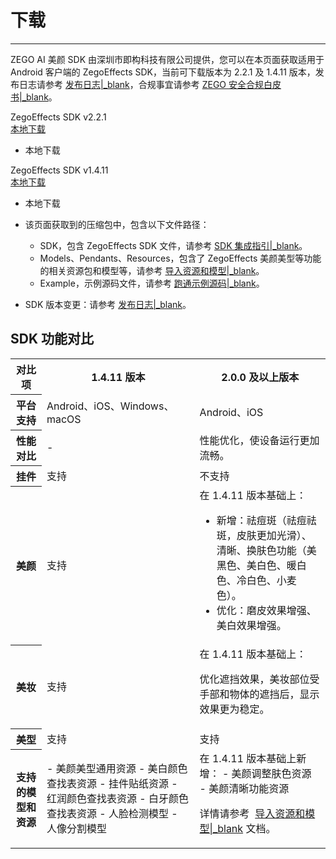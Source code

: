 # 下载

- - -

ZEGO AI 美颜 SDK 由深圳市即构科技有限公司提供，您可以在本页面获取适用于 Android 客户端的 ZegoEffects SDK，当前可下载版本为 2.2.1 及 1.4.11 版本，发布日志请参考 [发布日志\|_blank](!Release_Notes/Release_Notes)，合规事宜请参考 [ZEGO 安全合规白皮书\|_blank](#16142)。

<div class="sdk-download-wrapper download-area">
    <div class="sdk-download-item-wrapper">
      <div class="download-title">ZegoEffects SDK v2.2.1</div>
      <div class="download-selector">
        <div class="download-select-wrapper" style="padding-right: 0;">
          <a class="download-target-btn" href="javascript:void(0);">本地下载</a>
          <ul class="download-dropdown-list">
            <li data-href="https://storage.zego.im/AIEffect/ZegoEffects/sdk/android/ZegoEffects-release-android-shared-java-2.2.1.1573.zip"
              class="dropdown-option">
              本地下载
           </li> 
          </ul>
        </div>
      </div>  
  </div> 
    <div class="sdk-download-item-wrapper">
      <div class="download-title">ZegoEffects SDK v1.4.11</div>
      <div class="download-selector">
        <div class="download-select-wrapper" style="padding-right: 0;">
          <a class="download-target-btn" href="javascript:void(0);">本地下载</a>
          <ul class="download-dropdown-list">
            <li data-href="https://storage.zego.im/AIEffect/ZegoEffects/sdk/android/ZegoEffects-release-android-shared-java.zip"
              class="dropdown-option">
              本地下载
           </li> 
          </ul>
        </div>
      </div>  
    </div>
</div> 

<Note title="Note">

- 该页面获取到的压缩包中，包含以下文件路径：

    - SDK，包含 ZegoEffects SDK 文件，请参考 [SDK 集成指引\|_blank](!Quick_Starts/Integration)。
    - Models、Pendants、Resources，包含了 ZegoEffects 美颜美型等功能的相关资源包和模型等，请参考 [导入资源和模型\|_blank](!Quick_Starts/Import_Resources)。
    - Example，示例源码文件，请参考 [跑通示例源码\|_blank](!Sample_Codes/Sample_Codes)。

- SDK 版本变更：请参考 [发布日志\|_blank](!Release_Notes/Release_Notes)。
</Note>

<!-- Zego-Split-Line Do Not Remove Me -->


## SDK 功能对比

<table>
  
<tbody><tr>
<th>对比项</th>
<th>1.4.11 版本</th>
<th>2.0.0 及以上版本</th>
</tr>
<tr>
<th>平台支持</th>
<td>Android、iOS、Windows、macOS</td>
<td>Android、iOS</td>
</tr>
<tr>
<th>性能对比</th>
<td>-</td>
<td>性能优化，使设备运行更加流畅。</td>
</tr>
<tr>
<th rowspan="2">挂件</th>
<td rowspan="2">支持</td>
<td rowspan="2">不支持</td>
</tr>
<tr>
</tr>
<tr>
<th>美颜</th>
<td>支持</td>
<td>在 1.4.11 版本基础上：

- 新增：祛痘斑（祛痘祛斑，皮肤更加光滑）、清晰、换肤色功能（美黑色、美白色、暖白色、冷白色、小麦色）。
- 优化：磨皮效果增强、美白效果增强。</td>
</tr>
<tr>
<th>美妆</th>
<td>支持</td>
<td>在 1.4.11 版本基础上：

优化遮挡效果，美妆部位受手部和物体的遮挡后，显示效果更为稳定。</td>
</tr>
<tr>
<th rowspan="2">美型</th>
<td rowspan="2">支持</td>
<td rowspan="2">支持</td>
</tr>
<tr>
</tr>
<tr>
<th>支持的模型和资源</th>
<td>- 美颜美型通用资源
- 美白颜色查找表资源
- 挂件贴纸资源
- 红润颜色查找表资源
- 白牙颜色查找表资源
- 人脸检测模型
- 人像分割模型</td>
<td>在 1.4.11 版本基础上新增：
- 美颜调整肤色资源
- 美颜清晰功能资源

详情请参考&nbsp; [导入资源和模型|_blank](!Quick_Starts/Import_Resources) 文档。</td>
</tr>
</tbody></table>
